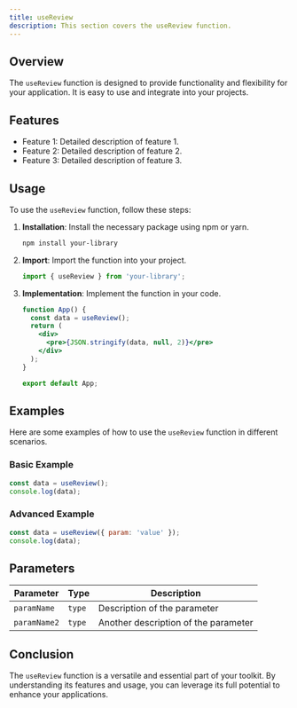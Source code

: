 ```yaml
---
title: useReview
description: This section covers the useReview function.
---
```


## Overview

The `useReview` function is designed to provide functionality and flexibility for your application. It is easy to use and integrate into your projects.

## Features

- Feature 1: Detailed description of feature 1.
- Feature 2: Detailed description of feature 2.
- Feature 3: Detailed description of feature 3.

## Usage

To use the `useReview` function, follow these steps:

1. **Installation**: Install the necessary package using npm or yarn.
   ```bash
   npm install your-library
   ```
2. **Import**: Import the function into your project.
   ```jsx
   import { useReview } from 'your-library';
   ```
3. **Implementation**: Implement the function in your code.
   ```jsx
   function App() {
     const data = useReview();
     return (
       <div>
         <pre>{JSON.stringify(data, null, 2)}</pre>
       </div>
     );
   }

   export default App;
   ```

## Examples

Here are some examples of how to use the `useReview` function in different scenarios.

### Basic Example

```jsx
const data = useReview();
console.log(data);
```

### Advanced Example

```jsx
const data = useReview({ param: 'value' });
console.log(data);
```

## Parameters

| Parameter    | Type     | Description                       |
|--------------|----------|-----------------------------------|
| `paramName`  | `type` | Description of the parameter     |
| `paramName2` | `type` | Another description of the parameter |

## Conclusion

The `useReview` function is a versatile and essential part of your toolkit. By understanding its features and usage, you can leverage its full potential to enhance your applications.